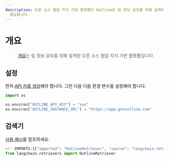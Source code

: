 ```yaml
---
description: 오픈 소스 협업 지식 기반 플랫폼인 Outline은 팀 정보 공유를 위해 설계되었습니다. API 키 생성 및 환경 변수 설정이
  필요합니다.
---
```


# 개요

> [개요](https://www.getoutline.com/)는 팀 정보 공유를 위해 설계된 오픈 소스 협업 지식 기반 플랫폼입니다.

## 설정

먼저 [API 키를 생성](https://www.getoutline.com/developers#section/Authentication)해야 합니다. 그런 다음 다음 환경 변수를 설정해야 합니다:

```python
import os

os.environ["OUTLINE_API_KEY"] = "xxx"
os.environ["OUTLINE_INSTANCE_URL"] = "https://app.getoutline.com"
```


## 검색기

[사용 예시](https://www.getoutline.com/docs/integrations/retrievers/outline)를 참조하세요.

```python
<!--IMPORTS:[{"imported": "OutlineRetriever", "source": "langchain.retrievers", "docs": "https://api.python.langchain.com/en/latest/retrievers/langchain_community.retrievers.outline.OutlineRetriever.html", "title": "Outline"}]-->
from langchain.retrievers import OutlineRetriever
```